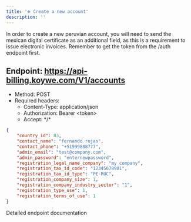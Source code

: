 ```yaml
---
title: '➕ Create a new account'
description: ''
---
```


In order to create a new peruvian account, you will need to send the mexican digital certificate as an additional field,
as this is a requirement to issue electronic invoices. Remember to get the token from the /auth endpoint first.

## Endpoint: https://api-billing.koywe.com/V1/accounts
* Method: POST
* Required headers:
    * Content-Type: application/json
    * Authorization: Bearer \<token\>
    * Accept: \*/\*

```json
{
    "country_id": 83,
    "contact_name": "fernando rojas",
    "contact_phone": "+51999888777",
    "admin_email": "test@company.com",
    "admin_password": "enternewpassword",
    "registration_legal_name_company": "my company",
    "registration_tax_id_code": "12345678901",
    "registration_tax_id_type": "PE-RUC",
    "registration_company_size": 1,
    "registration_company_industry_sector": "1",
    "registration_type_use": 1,
    "registration_terms_of_use": 1
}
```

<CardGroup cols={1}>
    <Card
        title="API Reference POST /accounts"
        icon="terminal"
        href="/api-reference/endpoint/create-a-new-account"
    >
        Detailed endpoint documentation
    </Card>
</CardGroup>